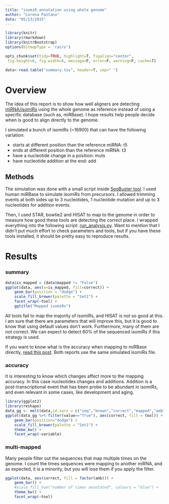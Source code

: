 ```yaml
---
title: "isomiR annotation using whole genome"
author: "Lorena Pantano"
date: "05/13/2015"
---
```


```r
library(knitr)
library(rmarkdown)
library(knitrBootstrap)
options(bitmapType = 'cairo')

opts_chunk$set(tidy=TRUE, highlight=T, figalign="center",
 fig.height=6, fig.width=6, message=F, error=F, warning=F, cache=T)
```

```r
data<-read.table("summary.tsv", header=T, sep=" ")
```

# Overview

The idea of this report is to show how well aligners are detecting
[miRNA/isomiRs](http://en.wikipedia.org/wiki/IsomiR) using the whole genome as reference instead of
using a specific database (such as, miRBase). I hope results
help people decide when is good to align directly to the genome.

I simulated a bunch of isomiRs (~16900) that can have the following variation:

* starts at different position than the reference miRNA: t5
* ends at different position than the reference miRNA: t3
* have a nucleotide change in a position: muts
* have nucleotide addition at the end: add

## Methods

The simulation was done with a small script inside [SeqBuster tool](https://github.com/lpantano/seqbuster/blob/master/misc/miRNA.simulator.py).
I used human miRBase to simulate isomiRs from precursors. I allowed trimming
events at both sides up to 3 nucleotides, 1 nucleotide mutation and 
up to 3 nucleotides for addition events.

Then, I used STAR, bowtie2 and HISAT to map to the genome in order to measure
how good these tools are detecting the correct place. I wrapped everything
into the following script: [run_analysis.py](https://github.com/lpantano/tools-mixer/blob/master/mirna/genome_based_mirna_annotation/run_tools.py). 
Want to mention that I didn't put much effort to
check parameters and tools, but if you have these tools installed, it
should be pretty easy to reproduce results.

# Results 

### summary

```r
data$is_mapped = (data$mapped != "False")
ggplot(data, aes(x=is_mapped, fill=correct)) +
    geom_bar(position = "dodge") +
    scale_fill_brewer(palette = "Set1") +
    facet_wrap(~tool) + 
    ggtitle("Mapped isomiRs")
```

All tools fail to map the majority of isomiRs, and HISAT is not so good at this. 
I am sure that there are parameters that will improve this, but it is
good to know that using default values don't work. Furthermore, many of 
them are not correct. We can expect to detect 60% of the sequenced isomiRs
if this strategy is used.

If you want to know what is the accuracy when mapping to miRBase directly,
[read this post](https://lorenapantano.wordpress.com/2014/02/28/mirna-annotation-tools-which-is-the-best/). Both reports use the same simulated isomiRs file.

### accuracy

It is interesting to know which changes affect more to the mapping accuracy. In this case nucleotides changes and additions. Addition is a post-transcriptional event that has been probe to be abundant in isomiRs, and even relevant in some cases, like development and aging. 


```r
library(ggplot2)
library(reshape)
data_gg <- melt(data,id.vars = c("seq","known","correct","mapped","amb","is_mapped","tool"))
ggplot(data_gg %>% filter(value=="True"), aes(correct, fill = tool)) +
    geom_bar(position="dodge") +
    scale_fill_brewer(palette = "Set1") +
    theme_bw() +
    facet_wrap(~variable)
```

### multi-mapped

Many people filter out the sequences that map multiple times on the genome.
I count the times sequences were mapping to another miRNA, and as expected, it
is a minority, but you will lose them if you apply the filter.

```r
ggplot(data, aes(correct, fill = factor(amb))) +
    geom_bar() +
    #scale_fill_hue("number of times annotated", colours = "blue") +
    theme_bw() +
    facet_wrap(~tool)
```
